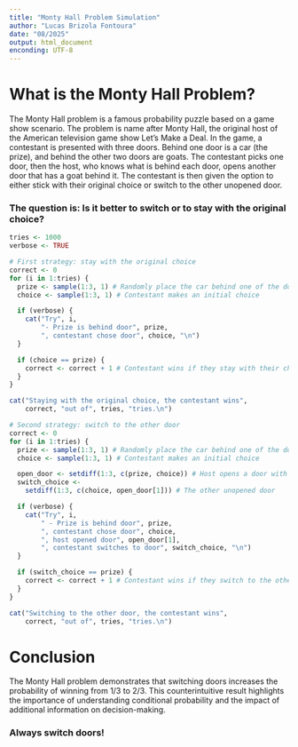 ```yaml
---
title: "Monty Hall Problem Simulation"
author: "Lucas Brizola Fontoura"
date: "08/2025"
output: html_document
enconding: UTF-8
---
```


# What is the Monty Hall Problem?
The Monty Hall problem is a famous probability puzzle based on a game show scenario.
The problem is name after Monty Hall, the original host of the American television game show Let's Make a Deal.
In the game, a contestant is presented with three doors. Behind one door is a car (the prize), and behind the other two doors are goats.
The contestant picks one door, then the host, who knows what is behind each door, opens another door that has a goat behind it.
The contestant is then given the option to either stick with their original choice or switch to the other unopened door.

### The question is: Is it better to switch or to stay with the original choice?

```r
tries <- 1000
verbose <- TRUE
```

```r
# First strategy: stay with the original choice
correct <- 0
for (i in 1:tries) {
  prize <- sample(1:3, 1) # Randomly place the car behind one of the doors
  choice <- sample(1:3, 1) # Contestant makes an initial choice

  if (verbose) {
    cat("Try", i,
        "- Prize is behind door", prize,
        ", contestant chose door", choice, "\n")
  }

  if (choice == prize) {
    correct <- correct + 1 # Contestant wins if they stay with their choice
  }
}

cat("Staying with the original choice, the contestant wins",
    correct, "out of", tries, "tries.\n")
```

```r
# Second strategy: switch to the other door
correct <- 0
for (i in 1:tries) {
  prize <- sample(1:3, 1) # Randomly place the car behind one of the doors
  choice <- sample(1:3, 1) # Contestant makes an initial choice

  open_door <- setdiff(1:3, c(prize, choice)) # Host opens a door with a goat
  switch_choice <-
    setdiff(1:3, c(choice, open_door[1])) # The other unopened door

  if (verbose) {
    cat("Try", i,
        " - Prize is behind door", prize,
        ", contestant chose door", choice,
        ", host opened door", open_door[1],
        ", contestant switches to door", switch_choice, "\n")
  }

  if (switch_choice == prize) {
    correct <- correct + 1 # Contestant wins if they switch to the other door
  }
}

cat("Switching to the other door, the contestant wins",
    correct, "out of", tries, "tries.\n")
```

# Conclusion
The Monty Hall problem demonstrates that switching doors increases the probability of winning from 1/3 to 2/3.
This counterintuitive result highlights the importance of understanding conditional probability and the impact of additional information on decision-making.

### Always switch doors! 